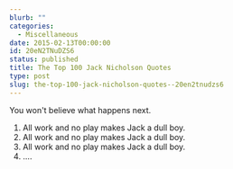 ```yaml
---
blurb: ""
categories:
  - Miscellaneous
date: 2015-02-13T00:00:00
id: 20eN2TNuDZS6
status: published
title: The Top 100 Jack Nicholson Quotes
type: post
slug: the-top-100-jack-nicholson-quotes--20en2tnudzs6
---
```


You won't believe what happens next.

1. All work and no play makes Jack a dull boy. 
2. All work and no play makes Jack a dull boy. 
3. All work and no play makes Jack a dull boy. 
4. ....


